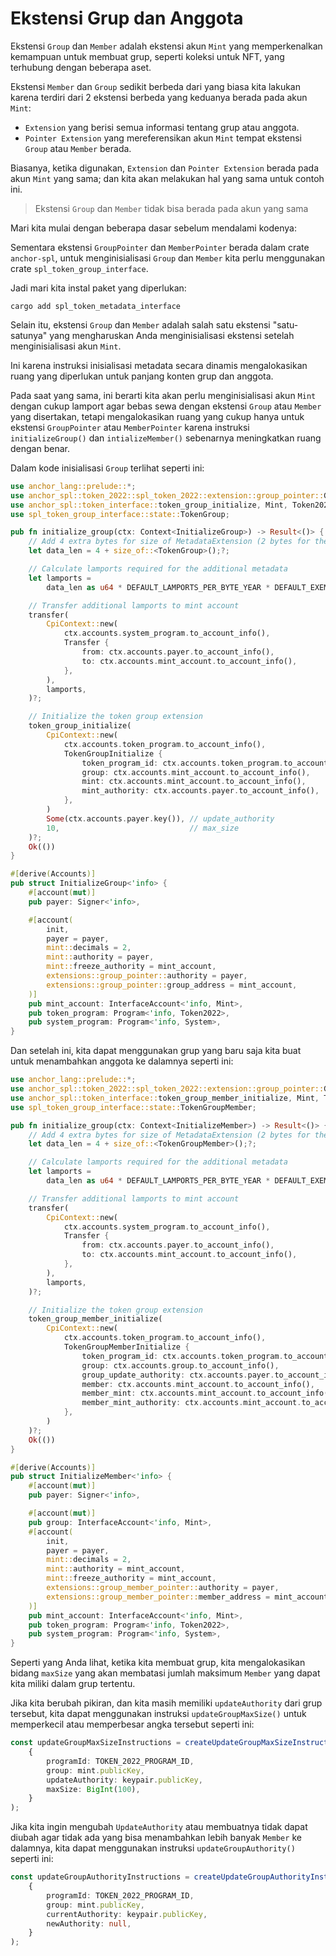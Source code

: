 
# Ekstensi Grup dan Anggota

Ekstensi `Group` dan `Member` adalah ekstensi akun `Mint` yang memperkenalkan kemampuan untuk membuat grup, seperti koleksi untuk NFT, yang terhubung dengan beberapa aset.

<ArticleSection name="Initializing the Mint Account" id="initializing-the-mint-account" level="h2" />

Ekstensi `Member` dan `Group` sedikit berbeda dari yang biasa kita lakukan karena terdiri dari 2 ekstensi berbeda yang keduanya berada pada akun `Mint`:
- `Extension` yang berisi semua informasi tentang grup atau anggota.
- `Pointer Extension` yang mereferensikan akun `Mint` tempat ekstensi `Group` atau `Member` berada.

Biasanya, ketika digunakan, `Extension` dan `Pointer Extension` berada pada akun `Mint` yang sama; dan kita akan melakukan hal yang sama untuk contoh ini.

> Ekstensi `Group` dan `Member` tidak bisa berada pada akun yang sama

Mari kita mulai dengan beberapa dasar sebelum mendalami kodenya:

Sementara ekstensi `GroupPointer` dan `MemberPointer` berada dalam crate `anchor-spl`, untuk menginisialisasi `Group` dan `Member` kita perlu menggunakan crate `spl_token_group_interface`.

Jadi mari kita instal paket yang diperlukan:

```
cargo add spl_token_metadata_interface
```

Selain itu, ekstensi `Group` dan `Member` adalah salah satu ekstensi "satu-satunya" yang mengharuskan Anda menginisialisasi ekstensi setelah menginisialisasi akun `Mint`.

Ini karena instruksi inisialisasi metadata secara dinamis mengalokasikan ruang yang diperlukan untuk panjang konten grup dan anggota.

Pada saat yang sama, ini berarti kita akan perlu menginisialisasi akun `Mint` dengan cukup lamport agar bebas sewa dengan ekstensi `Group` atau `Member` yang disertakan, tetapi mengalokasikan ruang yang cukup hanya untuk ekstensi `GroupPointer` atau `MemberPointer` karena instruksi `initializeGroup()` dan `intializeMember()` sebenarnya meningkatkan ruang dengan benar.

Dalam kode inisialisasi `Group` terlihat seperti ini:

```rust
use anchor_lang::prelude::*;
use anchor_spl::token_2022::spl_token_2022::extension::group_pointer::GroupPointer;
use anchor_spl::token_interface::token_group_initialize, Mint, Token2022, TokenGroupInitialize;
use spl_token_group_interface::state::TokenGroup;

pub fn initialize_group(ctx: Context<InitializeGroup>) -> Result<()> {
    // Add 4 extra bytes for size of MetadataExtension (2 bytes for the discriminator, 2 bytes for length)
    let data_len = 4 + size_of::<TokenGroup>();?;

    // Calculate lamports required for the additional metadata
    let lamports =
        data_len as u64 * DEFAULT_LAMPORTS_PER_BYTE_YEAR * DEFAULT_EXEMPTION_THRESHOLD as u64;

    // Transfer additional lamports to mint account
    transfer(
        CpiContext::new(
            ctx.accounts.system_program.to_account_info(),
            Transfer {
                from: ctx.accounts.payer.to_account_info(),
                to: ctx.accounts.mint_account.to_account_info(),
            },
        ),
        lamports,
    )?;

    // Initialize the token group extension
    token_group_initialize(
        CpiContext::new(
            ctx.accounts.token_program.to_account_info(),
            TokenGroupInitialize {
                token_program_id: ctx.accounts.token_program.to_account_info(),
                group: ctx.accounts.mint_account.to_account_info(),
                mint: ctx.accounts.mint_account.to_account_info(),
                mint_authority: ctx.accounts.payer.to_account_info(),
            },
        )
        Some(ctx.accounts.payer.key()), // update_authority
        10,                             // max_size
    )?;
    Ok(())
}

#[derive(Accounts)]
pub struct InitializeGroup<'info> {
    #[account(mut)]
    pub payer: Signer<'info>,

    #[account(
        init,
        payer = payer,
        mint::decimals = 2,
        mint::authority = payer,
        mint::freeze_authority = mint_account,
        extensions::group_pointer::authority = payer,
        extensions::group_pointer::group_address = mint_account,
    )]
    pub mint_account: InterfaceAccount<'info, Mint>,
    pub token_program: Program<'info, Token2022>,
    pub system_program: Program<'info, System>,
}
```

Dan setelah ini, kita dapat menggunakan grup yang baru saja kita buat untuk menambahkan anggota ke dalamnya seperti ini:

```rust
use anchor_lang::prelude::*;
use anchor_spl::token_2022::spl_token_2022::extension::group_pointer::GroupPointer;
use anchor_spl::token_interface::token_group_member_initialize, Mint, Token2022, TokenGroupMemberInitialize;
use spl_token_group_interface::state::TokenGroupMember;

pub fn initialize_group(ctx: Context<InitializeMember>) -> Result<()> {
    // Add 4 extra bytes for size of MetadataExtension (2 bytes for the discriminator, 2 bytes for length)
    let data_len = 4 + size_of::<TokenGroupMember>();?;

    // Calculate lamports required for the additional metadata
    let lamports =
        data_len as u64 * DEFAULT_LAMPORTS_PER_BYTE_YEAR * DEFAULT_EXEMPTION_THRESHOLD as u64;

    // Transfer additional lamports to mint account
    transfer(
        CpiContext::new(
            ctx.accounts.system_program.to_account_info(),
            Transfer {
                from: ctx.accounts.payer.to_account_info(),
                to: ctx.accounts.mint_account.to_account_info(),
            },
        ),
        lamports,
    )?;

    // Initialize the token group extension
    token_group_member_initialize(
        CpiContext::new(
            ctx.accounts.token_program.to_account_info(),
            TokenGroupMemberInitialize {
                token_program_id: ctx.accounts.token_program.to_account_info(),
                group: ctx.accounts.group.to_account_info(),
                group_update_authority: ctx.accounts.payer.to_account_info(),
                member: ctx.accounts.mint_account.to_account_info(),
                member_mint: ctx.accounts.mint_account.to_account_info(),
                member_mint_authority: ctx.accounts.mint_account.to_account_info(),
            },
        )
    )?;
    Ok(())
}

#[derive(Accounts)]
pub struct InitializeMember<'info> {
    #[account(mut)]
    pub payer: Signer<'info>,

    #[account(mut)]
    pub group: InterfaceAccount<'info, Mint>,
    #[account(
        init,
        payer = payer,
        mint::decimals = 2,
        mint::authority = mint_account,
        mint::freeze_authority = mint_account,
        extensions::group_member_pointer::authority = payer,
        extensions::group_member_pointer::member_address = mint_account,
    )]
    pub mint_account: InterfaceAccount<'info, Mint>,
    pub token_program: Program<'info, Token2022>,
    pub system_program: Program<'info, System>,
}
```

<ArticleSection name="Memperbarui maxSize untuk Grup" id="updating-the-max-size-for-groups" level="h2" />

Seperti yang Anda lihat, ketika kita membuat grup, kita mengalokasikan bidang `maxSize` yang akan membatasi jumlah maksimum `Member` yang dapat kita miliki dalam grup tertentu.

Jika kita berubah pikiran, dan kita masih memiliki `updateAuthority` dari grup tersebut, kita dapat menggunakan instruksi `updateGroupMaxSize()` untuk memperkecil atau memperbesar angka tersebut seperti ini:

```ts
const updateGroupMaxSizeInstructions = createUpdateGroupMaxSizeInstruction(
    {
        programId: TOKEN_2022_PROGRAM_ID,
        group: mint.publicKey,
        updateAuthority: keypair.publicKey,
        maxSize: BigInt(100),
    }
);
```

<ArticleSection name="Memperbarui updateAuthority untuk Grup" id="updating-the-update-authority-for-groups" level="h2" />

Jika kita ingin mengubah `UpdateAuthority` atau membuatnya tidak dapat diubah agar tidak ada yang bisa menambahkan lebih banyak `Member` ke dalamnya, kita dapat menggunakan instruksi `updateGroupAuthority()` seperti ini:

```ts
const updateGroupAuthorityInstructions = createUpdateGroupAuthorityInstruction(
    {
        programId: TOKEN_2022_PROGRAM_ID,
        group: mint.publicKey,
        currentAuthority: keypair.publicKey,
        newAuthority: null,
    }
);
```